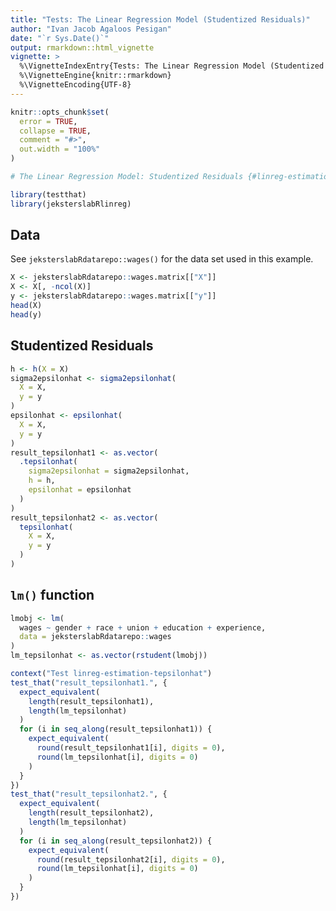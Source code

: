 ```yaml
---
title: "Tests: The Linear Regression Model (Studentized Residuals)"
author: "Ivan Jacob Agaloos Pesigan"
date: "`r Sys.Date()`"
output: rmarkdown::html_vignette
vignette: >
  %\VignetteIndexEntry{Tests: The Linear Regression Model (Studentized Residuals)}
  %\VignetteEngine{knitr::rmarkdown}
  %\VignetteEncoding{UTF-8}
---
```



```r
knitr::opts_chunk$set(
  error = TRUE,
  collapse = TRUE,
  comment = "#>",
  out.width = "100%"
)
```




```r
# The Linear Regression Model: Studentized Residuals {#linreg-estimation-tepsilonhat-example}
```



```r
library(testthat)
library(jeksterslabRlinreg)
```


## Data

See `jeksterslabRdatarepo::wages()` for the data set used in this example.


```r
X <- jeksterslabRdatarepo::wages.matrix[["X"]]
X <- X[, -ncol(X)]
y <- jeksterslabRdatarepo::wages.matrix[["y"]]
head(X)
head(y)
```


## Studentized Residuals


```r
h <- h(X = X)
sigma2epsilonhat <- sigma2epsilonhat(
  X = X,
  y = y
)
epsilonhat <- epsilonhat(
  X = X,
  y = y
)
result_tepsilonhat1 <- as.vector(
  .tepsilonhat(
    sigma2epsilonhat = sigma2epsilonhat,
    h = h,
    epsilonhat = epsilonhat
  )
)
result_tepsilonhat2 <- as.vector(
  tepsilonhat(
    X = X,
    y = y
  )
)
```


## `lm()` function


```r
lmobj <- lm(
  wages ~ gender + race + union + education + experience,
  data = jeksterslabRdatarepo::wages
)
lm_tepsilonhat <- as.vector(rstudent(lmobj))
```




```r
context("Test linreg-estimation-tepsilonhat")
test_that("result_tepsilonhat1.", {
  expect_equivalent(
    length(result_tepsilonhat1),
    length(lm_tepsilonhat)
  )
  for (i in seq_along(result_tepsilonhat1)) {
    expect_equivalent(
      round(result_tepsilonhat1[i], digits = 0),
      round(lm_tepsilonhat[i], digits = 0)
    )
  }
})
test_that("result_tepsilonhat2.", {
  expect_equivalent(
    length(result_tepsilonhat2),
    length(lm_tepsilonhat)
  )
  for (i in seq_along(result_tepsilonhat2)) {
    expect_equivalent(
      round(result_tepsilonhat2[i], digits = 0),
      round(lm_tepsilonhat[i], digits = 0)
    )
  }
})
```

